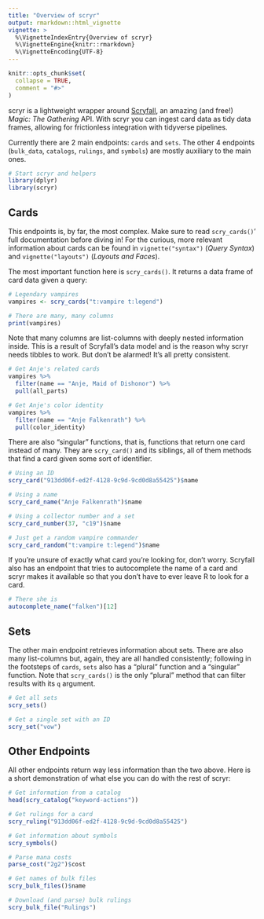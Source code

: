 ```yaml
---
title: "Overview of scryr"
output: rmarkdown::html_vignette
vignette: >
  %\VignetteIndexEntry{Overview of scryr}
  %\VignetteEngine{knitr::rmarkdown}
  %\VignetteEncoding{UTF-8}
---
```


```r
knitr::opts_chunk$set(
  collapse = TRUE,
  comment = "#>"
)
```

scryr is a lightweight wrapper around [Scryfall](https://scryfall.com/), an
amazing (and free!) _Magic: The Gathering_ API. With scryr you can ingest card
data as tidy data frames, allowing for frictionless integration with tidyverse
pipelines.

Currently there are 2 main endpoints: `cards` and `sets`. The other 4 endpoints
(`bulk_data`, `catalogs`, `rulings`, and `symbols`) are mostly auxiliary to the
main ones.

```r
# Start scryr and helpers
library(dplyr)
library(scryr)
```

## Cards

This endpoints is, by far, the most complex. Make sure to read `scry_cards()`'
full documentation before diving in! For the curious, more relevant information
about cards can be found in `vignette("syntax")` (_Query Syntax_) and
`vignette("layouts")` (_Layouts and Faces_).

The most important function here is `scry_cards()`. It returns a data frame of
card data given a query:

```r
# Legendary vampires
vampires <- scry_cards("t:vampire t:legend")

# There are many, many columns
print(vampires)
```

Note that many columns are list-columns with deeply nested information inside.
This is a result of Scryfall's data model and is the reason why scryr needs
tibbles to work. But don't be alarmed! It's all pretty consistent.

```r
# Get Anje's related cards
vampires %>%
  filter(name == "Anje, Maid of Dishonor") %>%
  pull(all_parts)

# Get Anje's color identity
vampires %>%
  filter(name == "Anje Falkenrath") %>%
  pull(color_identity)
```

There are also "singular" functions, that is, functions that return one card
instead of many. They are `scry_card()` and its siblings, all of them methods
that find a card given some sort of identifier.

```r
# Using an ID
scry_card("913dd06f-ed2f-4128-9c9d-9cd0d8a55425")$name

# Using a name
scry_card_name("Anje Falkenrath")$name

# Using a collector number and a set
scry_card_number(37, "c19")$name

# Just get a random vampire commander
scry_card_random("t:vampire t:legend")$name
```

If you're unsure of exactly what card you're looking for, don't worry. Scryfall
also has an endpoint that tries to autocomplete the name of a card and scryr
makes it available so that you don't have to ever leave R to look for a card.

```r
# There she is
autocomplete_name("falken")[12]
```

## Sets

The other main endpoint retrieves information about sets. There are also many
list-columns but, again, they are all handled consistently; following in the
footsteps of `cards`, `sets` also has a "plural" function and a "singular"
function. Note that `scry_cards()` is the only "plural" method that can filter
results with its `q` argument.

```r
# Get all sets
scry_sets()

# Get a single set with an ID
scry_set("vow")
```

## Other Endpoints

All other endpoints return way less information than the two above. Here is a
short demonstration of what else you can do with the rest of scryr:

```r
# Get information from a catalog
head(scry_catalog("keyword-actions"))

# Get rulings for a card
scry_ruling("913dd06f-ed2f-4128-9c9d-9cd0d8a55425")

# Get information about symbols
scry_symbols()

# Parse mana costs
parse_cost("2g2")$cost

# Get names of bulk files
scry_bulk_files()$name

# Download (and parse) bulk rulings
scry_bulk_file("Rulings")
```
